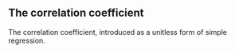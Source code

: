 <!-- Topic11-01 -->
::: {.callout-note collapse="true" #enr-11-01}
## The correlation coefficient

The correlation coefficient, introduced as a unitless form of simple regression.


:::

